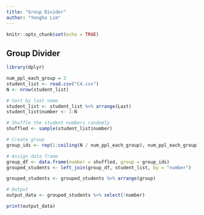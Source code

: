 ```yaml
---
title: "Group Divider"
author: "Yongho Lim"
---
```


```r
knitr::opts_chunk$set(echo = TRUE)
```

## Group Divider

```r
library(dplyr)

num_ppl_each_group = 2
student_list <- read.csv("C4.csv")
N <- nrow(student_list)

# Sort by last name
student_list <- student_list %>% arrange(Last)
student_list$number <- 1:N

# Shuffle the student numbers randomly
shuffled <- sample(student_list$number)

# Create group
group_ids <- rep(1:ceiling(N / num_ppl_each_group), num_ppl_each_group)[1:N]

# Assign data frame
group_df <- data.frame(number = shuffled, group = group_ids)
grouped_students <- left_join(group_df, student_list, by = "number")

grouped_students <- grouped_students %>% arrange(group)

# Output
output_data <- grouped_students %>% select(!number)

print(output_data)
```
